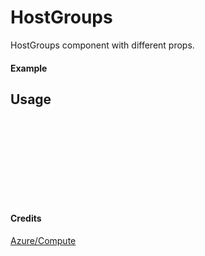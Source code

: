 
<Meta of={HostGroups} title="Azure/Compute/HostGroups" />

# HostGroups

HostGroups component with different props.

#### Example

<Canvas of={HostGroups.Primary} />

## Usage

```ts
import { HostGroups } from "yadl-ui";

const Example = () => {
  return (
      <HostGroups />
  );
};

export default Example;
```

#### Credits
[Azure/Compute](https://learn.microsoft.com/en-us/azure/architecture/icons/)
